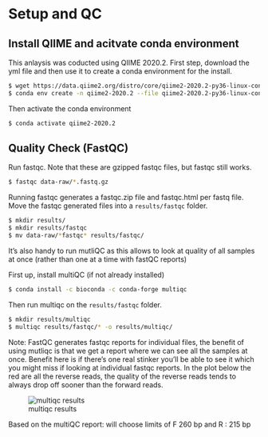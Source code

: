 # Setup and QC

## Install QIIME and acitvate conda environment

This anlaysis was coducted using QIIME 2020.2. First step, download the yml file and then use it to create a conda environment for the install. 

```bash
$ wget https://data.qiime2.org/distro/core/qiime2-2020.2-py36-linux-conda.yml
$ conda env create -n qiime2-2020.2 --file qiime2-2020.2-py36-linux-conda.yml
```

Then activate the conda environment  

```bash
$ conda activate qiime2-2020.2
```

## Quality Check (FastQC)

Run fastqc. Note that these are gzipped fastqc files, but fastqc still works.

```bash
$ fastqc data-raw/*.fastq.gz
```

Running fastqc generates a fastqc.zip file and fastqc.html per fastq file. Move the fastqc generated files into a `results/fastqc` folder.

```bash
$ mkdir results/
$ mkdir results/fastqc
$ mv data-raw/*fastqc* results/fastqc/
```

It's also handy to run mutliQC as this allows to look at quality of all samples at once (rather than one at a time with fastQC reports)

First up, install multiQC (if not already installed)

```bash
$ conda install -c bioconda -c conda-forge multiqc
```

Then run multiqc on the `results/fastqc` folder.

```bash
$ mkdir results/multiqc
$ multiqc results/fastqc/* -o results/multiqc/
```

Note: FastQC generates fastqc reports for individual files, the benefit of using mutliqc is that we get a report where we can see all the samples at once. Benefit here is if there's one real stinker you'll be able to see it which you might miss if looking at individual fastqc reports. In the plot below the red are all the reverse reads, the quality of the reverse reads tends to always drop off sooner than the forward reads.

![multiqc results](figs/fastqc_per_base_sequence_quality_plot.png)

Based on the multiQC report: will choose limits of F 260 bp and R : 215 bp
